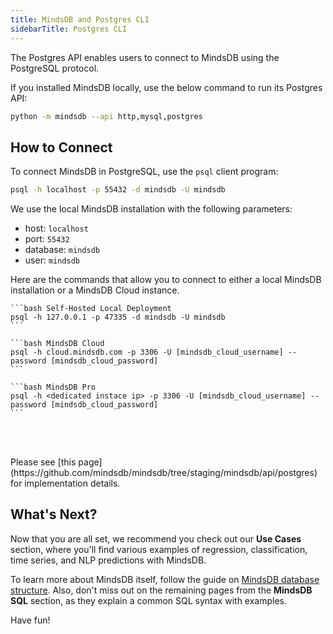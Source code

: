 ```yaml
---
title: MindsDB and Postgres CLI
sidebarTitle: Postgres CLI
---
```


The Postgres API enables users to connect to MindsDB using the PostgreSQL protocol.

<Tip>
If you installed MindsDB locally, use the below command to run its Postgres API:

```bash
python -m mindsdb --api http,mysql,postgres
```
</Tip>

## How to Connect

To connect MindsDB in PostgreSQL, use the `psql` client program:

```bash
psql -h localhost -p 55432 -d mindsdb -U mindsdb
```

We use the local MindsDB installation with the following parameters:

* host: `localhost`
* port: `55432`
* database: `mindsdb`
* user: `mindsdb`

Here are the commands that allow you to connect to either a local MindsDB installation or a MindsDB Cloud instance.

<CodeGroup>

    ```bash Self-Hosted Local Deployment
    psql -h 127.0.0.1 -p 47335 -d mindsdb -U mindsdb
    ```

    ```bash MindsDB Cloud
    psql -h cloud.mindsdb.com -p 3306 -U [mindsdb_cloud_username] --password [mindsdb_cloud_password]
    ```

    ```bash MindsDB Pro
    psql -h <dedicated instace ip> -p 3306 -U [mindsdb_cloud_username] --password [mindsdb_cloud_password]
    ```

</CodeGroup>

<br></br>

<Note>
Please see [this page](https://github.com/mindsdb/mindsdb/tree/staging/mindsdb/api/postgres) for implementation details.
</Note>

## What's Next?

Now that you are all set, we recommend you check out our **Use Cases** section, where you'll find various examples of regression, classification, time series, and NLP predictions with MindsDB.

To learn more about MindsDB itself, follow the guide on [MindsDB database structure](/sql/table-structure/). Also, don't miss out on the remaining pages from the **MindsDB SQL** section, as they explain a common SQL syntax with examples.

Have fun!
